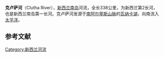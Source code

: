 {{Infobox River 
  | river_name      = 克卢萨河
  | image_name      = NZ-Clutha R.png
  | image_size      =
  | caption         = 克卢萨河地图
  | origin          = 
  | mouth           = 太平洋
  | basin_countries = 新西兰
  | length_km          = 338
  | elevation       = 
  | mouth_elevation = 0
  | discharge_m3/s  = 614
  | watershed_km2       = 21960}}'''克卢萨河'''（Clutha River），[[新西兰|新西兰]][[南岛_(新西兰)|南岛]]河流，全长338公里，为新西兰第2长河，也是新西兰南岛第一长河。克卢萨河发源于[[南阿尔卑斯山脉|南阿尔卑斯山脉]]的[[瓦纳卡湖|瓦纳卡湖]]，向南流入[[太平洋|太平洋]]。


==参考文献==
{{reflist}}

[[Category:新西兰河流|Category:新西兰河流]]